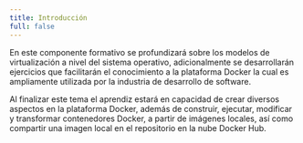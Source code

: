 ```yaml
---
title: Introducción
full: false
---
```


En este componente formativo se profundizará sobre los modelos de virtualización a nivel del sistema operativo, adicionalmente se desarrollarán ejercicios que facilitarán el conocimiento a la plataforma Docker la cual es ampliamente utilizada por la industria de desarrollo de software.

Al finalizar este tema el aprendiz estará en capacidad de crear diversos aspectos en la plataforma Docker, además de construir, ejecutar, modificar y transformar contenedores Docker, a partir de imágenes locales, así como compartir una imagen local en el repositorio en la nube Docker Hub.


